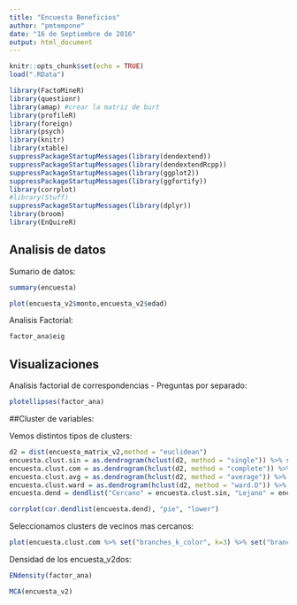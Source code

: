 ```yaml
---
title: "Encuesta Beneficios"
author: "pmtempone"
date: "16 de Septiembre de 2016"
output: html_document
---
```


```r
knitr::opts_chunk$set(echo = TRUE)
load(".RData")
```
```r
library(FactoMineR)
library(questionr)
library(amap) #crear la matriz de burt
library(profileR)
library(foreign)
library(psych)
library(knitr)
library(xtable)
suppressPackageStartupMessages(library(dendextend))
suppressPackageStartupMessages(library(dendextendRcpp))
suppressPackageStartupMessages(library(ggplot2))
suppressPackageStartupMessages(library(ggfortify))
library(corrplot)
#library(Stuff)
suppressPackageStartupMessages(library(dplyr))
library(broom)
library(EnQuireR)
```

## Analisis de datos

Sumario de datos:


```r
summary(encuesta)

plot(encuesta_v2$monto,encuesta_v2$edad)

```

Analisis Factorial:
```r
factor_ana$eig

```

## Visualizaciones

Analisis factorial de correspondencias - Preguntas por separado:

```r
plotellipses(factor_ana)

```


##Cluster de variables:

Vemos distintos tipos de clusters:

```r
d2 = dist(encuesta_matrix_v2,method = "euclidean")
encuesta.clust.sin = as.dendrogram(hclust(d2, method = "single")) %>% set("branches_lwd", 2)
encuesta.clust.com = as.dendrogram(hclust(d2, method = "complete")) %>% set("branches_lwd", 2)
encuesta.clust.avg = as.dendrogram(hclust(d2, method = "average")) %>% set("branches_lwd", 2)
encuesta.clust.ward = as.dendrogram(hclust(d2, method = "ward.D")) %>% set("branches_lwd", 2)
encuesta.dend = dendlist("Cercano" = encuesta.clust.sin, "Lejano" = encuesta.clust.com, "Promedio" = encuesta.clust.avg,"Ward"=encuesta.clust.ward)

corrplot(cor.dendlist(encuesta.dend), "pie", "lower")
```


Seleccionamos clusters de vecinos mas cercanos:

```r
plot(encuesta.clust.com %>% set("branches_k_color", k=3) %>% set("branches_lwd", 2), main = "Lejano")
```

Densidad de los encuesta_v2dos:

```r
ENdensity(factor_ana)

```
```r
MCA(encuesta_v2)
```



